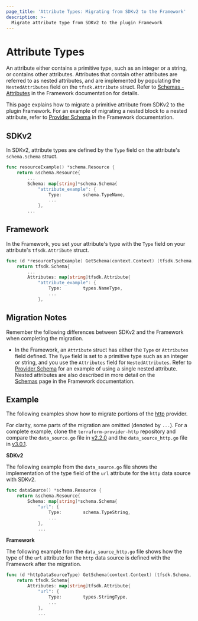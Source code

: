```yaml
---
page_title: 'Attribute Types: Migrating from SDKv2 to the Framework'
description: >-
  Migrate attribute type from SDKv2 to the plugin Framework
---
```


# Attribute Types

An attribute either contains a primitive type, such as an integer or a string, or contains other attributes. Attributes
that contain other attributes are referred to as nested attributes, and are implemented by populating the
`NestedAttributes` field on the `tfsdk.Attribute` struct. Refer to
[Schemas - Attributes](/plugin/framework/schemas#type) in the Framework documentation for details.

This page explains how to migrate a primitive attribute from SDKv2 to the plugin Framework. For an example of
migrating a nested block to a nested attribute, refer to [Provider Schema](/plugin/framework/migrating/provider#example-1) in the Framework documentation.

## SDKv2

In SDKv2, attribute types are defined by the `Type` field on the attribute's `schema.Schema` struct.

```go
func resourceExample() *schema.Resource {
	return &schema.Resource{
 		...
		Schema: map[string]*schema.Schema{
			"attribute_example": {
				Type:        schema.TypeName,
				...
			},
		...
```
## Framework

In the Framework, you set your attribute's type with the `Type` field on your attribute's `tfsdk.Attribute` struct.

```go
func (d *resourceTypeExample) GetSchema(context.Context) (tfsdk.Schema, diag.Diagnostics) {
	return tfsdk.Schema{
        ...
		Attributes: map[string]tfsdk.Attribute{
			"attribute_example": {
				Type:        types.NameType,
				...
			},
```
## Migration Notes
Remember the following differences between SDKv2 and the Framework when completing the migration.

- In the Framework, an `Attribute` struct has either the `Type` or `Attributes` field defined. The `Type` field is set to
a primitive type such as an integer or string, and you use the `Attributes` field for `NestedAttributes`. Refer to
[Provider Schema](/plugin/framework/migrating/provider#example-1) for an example of using a single
nested attribute. Nested attributes are also described in more detail on the  
[Schemas](https://www.terraform.io/plugin/framework/schemas#attributes-1) page in the Framework documentation.

## Example

The following examples show how to migrate portions of the
[http](https://github.com/hashicorp/terraform-provider-http) provider.

For clarity, some parts of the migration are omitted (denoted by `...`). For a complete example, clone the
`terraform-provider-http` repository and compare the `data_source.go` file in
[v2.2.0](https://github.com/hashicorp/terraform-provider-http/blob/v2.2.0/internal/provider/data_source.go)
and the `data_source_http.go` file in
[v3.0.1](https://github.com/hashicorp/terraform-provider-http/blob/v3.0.1/internal/provider/data_source_http.go).

**SDKv2**

The following example from the `data_source.go` file shows the implementation of the type field of the `url` attribute
for the `http` data source with SDKv2.

```go
func dataSource() *schema.Resource {
	return &schema.Resource{
		Schema: map[string]*schema.Schema{
			"url": {
				Type:        schema.TypeString,
				...
			},
			...
```

**Framework**

The following example from the `data_source_http.go` file shows how the type of the `url` attribute for the `http` data
source is defined with the Framework after the migration.

```go
func (d *httpDataSourceType) GetSchema(context.Context) (tfsdk.Schema, diag.Diagnostics) {
	return tfsdk.Schema{
		Attributes: map[string]tfsdk.Attribute{
			"url": {
				Type:        types.StringType,
				...
			},
			...
```
